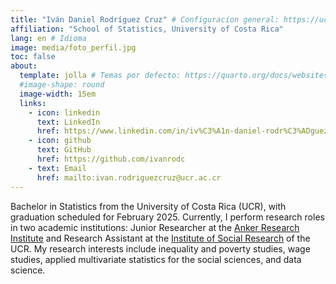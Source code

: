 ```yaml
---
title: "Iván Daniel Rodríguez Cruz" # Configuracion general: https://ucsb-meds.github.io/creating-quarto-websites/
affiliation: "School of Statistics, University of Costa Rica"
lang: en # Idioma
image: media/foto_perfil.jpg 
toc: false
about: 
  template: jolla # Temas por defecto: https://quarto.org/docs/websites/website-about.html#templates
  #image-shape: round
  image-width: 15em
  links:
    - icon: linkedin
      text: LinkedIn
      href: https://www.linkedin.com/in/iv%C3%A1n-daniel-rodr%C3%ADguez-cruz-2471a325a/
    - icon: github
      text: GitHub
      href: https://github.com/ivanrodc
    - text: Email
      href: mailto:ivan.rodriguezcruz@ucr.ac.cr
---
```


Bachelor in Statistics from the University of Costa Rica (UCR), with graduation scheduled for February 2025. Currently, I perform research roles in two academic institutions: Junior Researcher at the [Anker Research Institute](https://www.ankerresearchinstitute.org/) and Research Assistant at the [Institute of Social Research](https://iis.ucr.ac.cr/) of the UCR. My research interests include inequality and poverty studies, wage studies, applied multivariate statistics for the social sciences, and data science.















